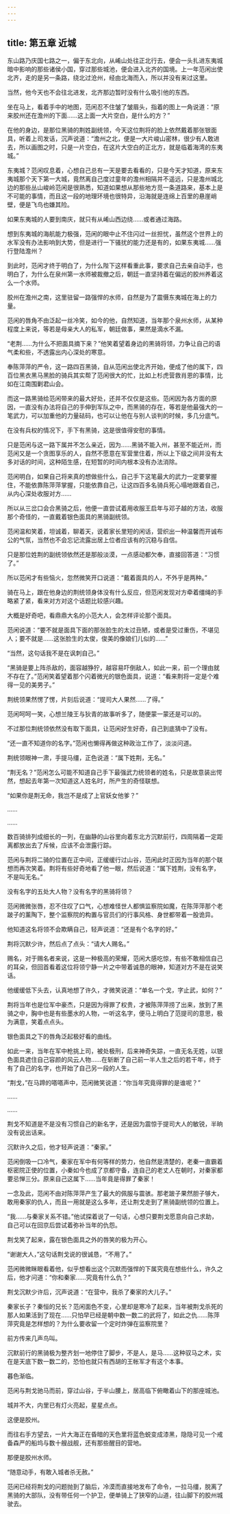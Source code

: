 ```yaml
---
---
---
```

title: 第五章 近城
---




东山路乃庆国七路之一，偏于东北向，从崤山处往正北行去，便会一头扎进东夷城暗中影响的那些诸侯小国，穿过那些城池，便会进入北齐的国境。上一年范闲出使北齐，走的是另一条路，绕北过沧州，经由北海而入，所以并没有来过这里。

当然，他今天也不会往北进发，北齐那边暂时没有什么吸引他的东西。

坐在马上，看着手中的地图，范闲忍不住皱了皱眉头，指着的图上一角说道：“原来胶州还在澹州的下面……这上面一大片空白，是什么的方？”

在他的身边，是那位黑骑的荆姓副统领，今天这位荆将的脸上依然戴着那张银面具，听着上司发话，沉声说道：“澹州之北，便是一大片峻山密林，很少有人敢进去，所以画图之时，只是一片空白，在这片大空白的正北方，就是临着海湾的东夷城。”

东夷城？范闲叹息着，心想自己总有一天是要去看看的，只是今天才知道，原来东夷城那个天下第一大城，竟然离自己度过童年的澹州相隔并不遥远，只是澹州城北边的那些丛山峻岭范闲是很熟悉，知道如果想从那些地方觅一条道路来，基本上是不可能的事情，而且这一段的地理环境也很特异，沿海就是连绵上百里的悬崖峭壁，便是飞鸟也嫌其险。

如果东夷城的人要到南庆，就只有从崤山西边绕……或者通过海路。

想到东夷城的海航能力极强，范闲的眼中止不住闪过一丝担忧，虽然这个世界上的水军没有办法影响到大势，但是进行一下骚扰的能力还是有的，如果东夷城……强行登陆澹州？

到此时，范闲才终于明白了，为什么陛下这样看重此事，要求自己去亲自动手，也明白了，为什么在泉州第一水师被裁撤之后，朝廷一直坚持着在偏远的胶州养着这么一个水师。

胶州在澹州之南，这里驻留一路强悍的水师，自然是为了震慑东夷城在海上的力量。

范闲的唇角不由泛起一丝冷笑，如今的他，自然知道，当年那个泉州水师，从某种程度上来说，等若是母亲大人的私军，朝廷做事，果然是滴水不漏。

“老荆……为什么不把面具摘下来？”他笑着望着身边的黑骑将领，力争让自己的语气柔和些，不透露出内心深处的寒意。

奉陈萍萍的严令，这一路四百黑骑，自从范闲出使北齐开始，便成了他的属下，四百位黑衣黑马黑脸的骑兵其实帮了范闲很大的忙，比如上杉虎营救肖恩的事情，比如在江南围剿君山会。

而这一路黑骑给范闲带来的最大好处，还并不仅仅是这些。范闲因为各方面的原因，一直没有办法将自己的手伸到军队之中，而黑骑的存在，等若是他最强大的一笔武力，可以加重他的力量砝码，也可以让他在与别人谈判的时候，多几分底气。

在没有兵权的情况下，手下有黑骑，这是很值得安慰的事情。

只是范闲与这一路下属并不怎么亲近，因为……黑骑不能入州，甚至不能近州，而范闲又是一个贪图享乐的人，自然不愿意在军营里住着，所以上下级之间并没有太多对话的时间，这种陌生感，在短暂的时间内根本没有办法消除。

范闲明白，如果自己将来真的想做些什么，自己手下这笔最大的武力一定要掌握住，不能依靠陈萍萍掌握，只能依靠自己，让这四百多名骑兵死心塌地跟着自己，从内心深处收服对方……

所以从三岔口会合黑骑之后，他便一直尝试着用收服王启年与邓子越的方法，收服那个奇怪的，一直戴着银色面具的黑骑副统领。

范闲温和笑着，坦诚着，聊着天，说着家长里短的闲话，营织出一种温馨而开诚布公的气氛，当然也不会忘记流露出居上位者应该有的沉稳与自信。

只是那位姓荆的副统领依然还是那般淡漠，一点感动都欠奉，直接回答道：“习惯了。”

所以范闲才有些恼火，忽然微笑开口说道：“戴着面具的人，不外乎是两种。”

骑在马上，跟在他身边的荆统领身体没有什么反应，但范闲发现对方牵着缰绳的手略紧了紧，看来对方对这个话题比较感兴趣。

大概是好奇吧，看鼎鼎大名的小范大人，会怎样评论那个面具。

范闲说道：“要不就是面具下面的那张脸生的太过丑陋，或者是受过重伤，不堪见人；要不就是……这张脸生的太俊，俊美的像娘们儿似的……”

“当然，这句话我不是在讽刺自己。”

“黑骑是要上阵杀敌的，面容越狰狞，越容易吓倒敌人，如此一来，前一个理由就不存在了。”范闲笑着望着那个闪着微光的银色面具，说道：“看来荆将一定是个难得一见的美男子。”

荆统领果然愣了愣，片刻后说道：“提司大人果然……了得。”

范闲呵呵一笑，心想兰陵王与狄青的故事听多了，随便蒙一蒙还是可以的。

不过那位荆统领依然没有取下面具，让范闲好生好奇，自己到底猜中了没有。

“还一直不知道你的名字。”范闲也懒得再做这种政治工作了，淡淡问道。

荆统领眼神一肃，手提马缰，正色说道：“属下姓荆，无名。”

“荆无名？”范闲怎么可能不知道自己手下最强武力统领者的姓名，只是故意装出愕然，想起去年第一次知道这人姓名时，所产生的奇怪联想。

“如果你是荆无命，我岂不是成了上官妖女他爹？”

……

……

数百骑排列成细长的一列，在幽静的山谷里向着东北方沉默前行，四周隔着一定距离都放出去了斥候，应该不会泄露行踪。

范闲与荆将二骑的位置在正中间，正缓缓行过山谷，范闲此时正因为当年的那个联想而再次笑着。荆将有些好奇地看了他一眼，然后说道：“属下姓荆，没有名字，不是叫无名。”

没有名字的五处大人物？没有名字的黑骑将领？

范闲微微张唇，忍不住叹了口气，心想难怪世人都惧监察院如魔，在陈萍萍那个老跛子的薰陶下，整个监察院的构置与官员们的行事风格、身世都带着一股诡异。

他知道这名将领不会欺瞒自己，轻声说道：“还是有个名字的好。”

荆将沉默少许，然后点了点头：“请大人赐名。”

赐名，对于赐名者来说，这是一种极高的荣耀，范闲大感吃惊，有些不敢相信自己的耳朵，但回首看着这位将领宁静一片之中带着诚恳的眼神，知道对方不是在说笑话。

他缓缓低下头去，认真地想了许久，才微笑说道：“单名一个戈，字止武，如何？”

荆将当年也是位军中豪杰，只是因为得罪了权贵，才被陈萍萍捞了出来，放到了黑骑之中，胸中也是有些墨水的人物，一听这名字，便马上明白了范提司的意思，极为满意，笑着点点头。

银色面具之下的唇角泛起极好看的曲线。

如此一来，当年在军中枪挑上司，被处极刑，后来神奇失踪，一直无名无姓，以银色面具遮住自己容颜的风云人物……在斩断了自己前一半人生之后的若干年，终于有了自己的名字，也开始了自己另一段的人生。

“荆戈，”在马蹄的嗒嗒声中，范闲微笑说道：“你当年究竟得罪的是谁呢？”

……

……

荆戈不知道是不是没有习惯自己的新名字，还是因为震惊于提司大人的敏锐，半晌没有说出话来。

沉默许久之后，他才轻声说道：“秦家。”

范闲倒吸一口冷气，秦家在军中有何等样的势力，他自然是清楚的，老秦一直霸着枢密院正使的位置，小秦如今也成了京都守备，连自己的老丈人在朝时，对秦家都要忌惮三分。原来自己这属下……当年竟是得罪了秦家！

一念及此，范闲不由对陈萍萍产生了最大的佩服与震骇。那老跛子果然胆子够大，敢用秦家的仇人，而且一用就是这么多年，还让荆戈走到了黑骑副统领的位置上。

“我……与秦家关系不错。”他试探着说了一句话，心想只要荆戈愿意向自己求助，自己可以在回京后尝试着弥补当年的仇怨。

荆戈笑了起来，露在银色面具之外的唇笑的极为开心。

“谢谢大人，”这句话荆戈说的很诚恳，“不用了。”

范闲微微眯眼看着他，似乎想看出这个沉默而强悍的下属究竟在想些什么，许久之后，他才问道：“你和秦家……究竟有什么仇？”

荆戈沉默少许后，沉声说道：“在营中，我杀了秦家的大儿子。”

秦家长子？秦恒的兄长？范闲面色不变，心里却是寒冷了起来，当年被荆戈杀死的那人如果活到了现在……只怕早已经是朝中数一数二的武将了，如此之仇……陈萍萍究竟是怎样想的？为什么要收留一个定时炸弹在监察院里？

前方传来几声鸟叫。

沉默前行的黑骑极为整齐划一地停住了脚步，不是人，是马……这种驭马之术，实在是天底下数一数二的，恐怕也就只有西胡的王帐军才有这个本事。

暮色渐临。

范闲与荆戈驰马而前，穿过山谷，于半山腰上，居高临下俯瞰着山下的那座城池。

城并不大，内里已有灯火亮起，星星点点。

这便是胶州。

而往右手方望去，一片大海正在昏暗的天色里将蓝色蜕变成漆黑，隐隐可见一个戒备森严的船坞与数十艘战舰，还有那些醒目的营地。

那便是胶州水师。

“随意动手，有敢入城者杀无赦。”

范闲已经将荆戈的问题抛到了脑后，冷漠而直接地发布了命令，一拉马缰，脱离了黑骑的大部队，没有带任何一个护卫，便单骑上了狭窄的山道，往山脚下的胶州城驶去。